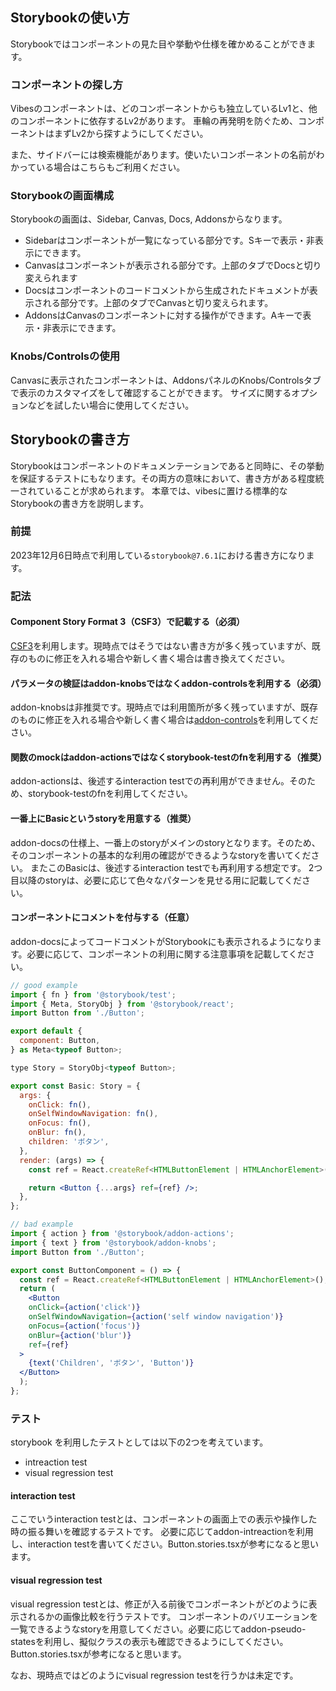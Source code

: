 
<Meta title='doc/Storybook' />

## Storybookの使い方

Storybookではコンポーネントの見た目や挙動や仕様を確かめることができます。

### コンポーネントの探し方

Vibesのコンポーネントは、どのコンポーネントからも独立しているLv1と、他のコンポーネントに依存するLv2があります。
車輪の再発明を防ぐため、コンポーネントはまずLv2から探すようにしてください。

また、サイドバーには検索機能があります。使いたいコンポーネントの名前がわかっている場合はこちらもご利用ください。


### Storybookの画面構成

Storybookの画面は、Sidebar, Canvas, Docs, Addonsからなります。

- Sidebarはコンポーネントが一覧になっている部分です。Sキーで表示・非表示にできます。
- Canvasはコンポーネントが表示される部分です。上部のタブでDocsと切り変えられます
- Docsはコンポーネントのコードコメントから生成されたドキュメントが表示される部分です。上部のタブでCanvasと切り変えられます。
- AddonsはCanvasのコンポーネントに対する操作ができます。Aキーで表示・非表示にできます。

### Knobs/Controlsの使用

Canvasに表示されたコンポーネントは、AddonsパネルのKnobs/Controlsタブで表示のカスタマイズをして確認することができます。
サイズに関するオプションなどを試したい場合に使用してください。


## Storybookの書き方

Storybookはコンポーネントのドキュメンテーションであると同時に、その挙動を保証するテストにもなります。その両方の意味において、書き方がある程度統一されていることが求められます。
本章では、vibesに置ける標準的なStorybookの書き方を説明します。

### 前提
2023年12月6日時点で利用している`storybook@7.6.1`における書き方になります。

### 記法
#### Component Story Format 3（CSF3）で記載する（必須）
[CSF3](https://storybook.js.org/blog/component-story-format-3-0)を利用します。現時点ではそうではない書き方が多く残っていますが、既存のものに修正を入れる場合や新しく書く場合は書き換えてください。

#### パラメータの検証はaddon-knobsではなくaddon-controlsを利用する（必須）
addon-knobsは非推奨です。現時点では利用箇所が多く残っていますが、既存のものに修正を入れる場合や新しく書く場合は[addon-controls](https://storybook.js.org/docs/essentials/controls)を利用してください。

#### 関数のmockはaddon-actionsではなくstorybook-testのfnを利用する（推奨）
addon-actionsは、後述するinteraction testでの再利用ができません。そのため、storybook-testのfnを利用してください。

#### 一番上にBasicというstoryを用意する（推奨）
addon-docsの仕様上、一番上のstoryがメインのstoryとなります。そのため、そのコンポーネントの基本的な利用の確認ができるようなstoryを書いてください。
またこのBasicは、後述するinteraction testでも再利用する想定です。
2つ目以降のstoryは、必要に応じて色々なパターンを見せる用に記載してください。

#### コンポーネントにコメントを付与する（任意）
addon-docsによってコードコメントがStorybookにも表示されるようになります。必要に応じて、コンポーネントの利用に関する注意事項を記載してください。

```jsx
// good example
import { fn } from '@storybook/test';
import { Meta, StoryObj } from '@storybook/react';
import Button from './Button';

export default {
  component: Button,
} as Meta<typeof Button>;

type Story = StoryObj<typeof Button>;

export const Basic: Story = {
  args: {
    onClick: fn(),
    onSelfWindowNavigation: fn(),
    onFocus: fn(),
    onBlur: fn(),
    children: 'ボタン',
  },
  render: (args) => {
    const ref = React.createRef<HTMLButtonElement | HTMLAnchorElement>();

    return <Button {...args} ref={ref} />;
  },
};

// bad example
import { action } from '@storybook/addon-actions';
import { text } from '@storybook/addon-knobs';
import Button from './Button';

export const ButtonComponent = () => {
  const ref = React.createRef<HTMLButtonElement | HTMLAnchorElement>();
  return (
    <Button
    onClick={action('click')}
    onSelfWindowNavigation={action('self window navigation')}
    onFocus={action('focus')}
    onBlur={action('blur')}
    ref={ref}
  >
    {text('Children', 'ボタン', 'Button')}
  </Button>
  );
};
```

### テスト
storybook を利用したテストとしては以下の2つを考えています。
- intreaction test
- visual regression test

#### interaction test
ここでいうinteraction testとは、コンポーネントの画面上での表示や操作した時の振る舞いを確認するテストです。
必要に応じてaddon-intreactionを利用し、interaction testを書いてください。Button.stories.tsxが参考になると思います。

#### visual regression test
visual regression testとは、修正が入る前後でコンポーネントがどのように表示されるかの画像比較を行うテストです。
コンポーネントのバリエーションを一覧できるようなstoryを用意してください。必要に応じてaddon-pseudo-statesを利用し、擬似クラスの表示も確認できるようにしてください。Button.stories.tsxが参考になると思います。

なお、現時点ではどのようにvisual regression testを行うかは未定です。
